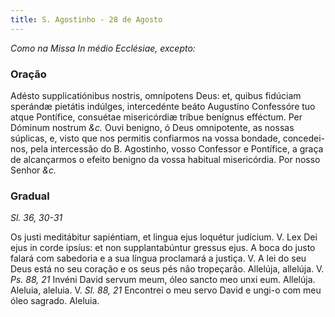 ```yaml
---
title: S. Agostinho - 28 de Agosto
---
```


<em>Como na Missa In médio Ecclésiae, excepto:</em>


<LinkCard
  href="/missal/comum/13doutores"
  title="Doutores - Missa In médio Ecclésiae"
/>

### Oração

<div class="grid grid-cols-2 gap-5">
  <span class="text-justify">
    Adésto supplicatiónibus nostris, omnípotens Deus: et, quibus fidúciam
    sperándæ pietátis indúlges, intercedénte beáto Augustíno Confessóre tuo
    atque Pontífice, consuétae misericórdiæ tríbue benígnus efféctum. Per
    Dóminum nostrum <em>&c.</em>
  </span>
  <span class="text-justify">
    Ouvi benigno, ó Deus omnipotente, as nossas súplicas, e, visto que nos
    permitis confiarmos na vossa bondade, concedei-nos, pela intercessão do B.
    Agostinho, vosso Confessor e Pontífice, a graça de alcançarmos o efeito
    benigno da vossa habitual misericórdia. Por nosso Senhor <em>&c.</em>
  </span>
</div>

### Gradual

_Sl. 36, 30-31_

<div class="grid grid-cols-2 gap-5">
  <span class="text-justify">
    Os justi meditábitur sapiéntiam, et lingua ejus loquétur judícium. V. Lex
    Dei ejus in corde ipsíus: et non supplantabúntur gressus ejus.
  </span>
  <span class="text-justify">
    A boca do justo falará com sabedoria e a sua língua proclamará a justiça. V.
    A lei do seu Deus está no seu coração e os seus pés não tropeçarão.
  </span>
  <span class="text-justify">
    Allelúja, allelúja. V. <em>Ps. 88, 21</em> Invéni David servum meum, óleo
    sancto meo unxi eum. Allelúja.
  </span>
  <span class="text-justify">
    Aleluia, aleluia. V. <em>Sl. 88, 21</em> Encontrei o meu servo David e
    ungi-o com meu óleo sagrado. Aleluia.
  </span>
</div>
